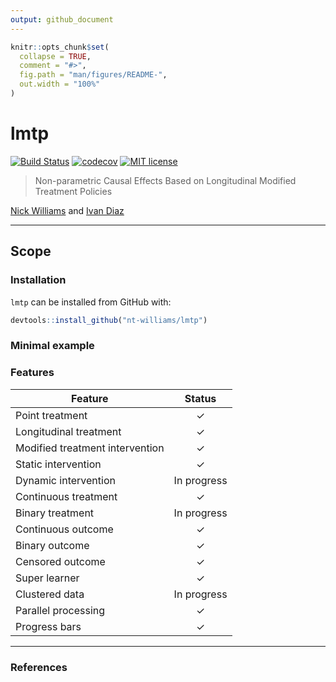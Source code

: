 ```yaml
---
output: github_document
---
```


<!-- README.md is generated from README.Rmd. Please edit that file -->

```r
knitr::opts_chunk$set(
  collapse = TRUE,
  comment = "#>",
  fig.path = "man/figures/README-",
  out.width = "100%"
)
```

# lmtp

<!-- badges: start -->
[![Build Status](https://travis-ci.com/nt-williams/lmtp.svg?token=DA4a53nWMx6q9LisKdRD&branch=master)](https://travis-ci.com/nt-williams/lmtp)
[![codecov](https://codecov.io/gh/nt-williams/lmtp/branch/master/graph/badge.svg?token=TFQNTischL)](https://codecov.io/gh/nt-williams/lmtp)
[![MIT license](http://img.shields.io/badge/license-MIT-brightgreen.svg)](http://opensource.org/licenses/MIT)
<!-- badges: end -->

> Non-parametric Causal Effects Based on Longitudinal Modified Treatment Policies

[Nick Williams](https://nicholastwilliams.com) and [Ivan Diaz](https://idiaz.xyz)

---

## Scope

### Installation

`lmtp` can be installed from GitHub with: 

```r
devtools::install_github("nt-williams/lmtp")
```

### Minimal example

### Features

| Feature                         |    Status   |
|---------------------------------|:-----------:|
| Point treatment                 |   &check;   |
| Longitudinal treatment          |   &check;   |
| Modified treatment intervention |   &check;   |
| Static intervention             |   &check;   |
| Dynamic intervention            | In progress |
| Continuous treatment            |   &check;   |
| Binary treatment                | In progress |
| Continuous outcome              |   &check;   |
| Binary outcome                  |   &check;   |
| Censored outcome                |   &check;   |
| Super learner                   |   &check;   |
| Clustered data                  | In progress |
| Parallel processing             |   &check;   |
| Progress bars                   |   &check;   |

---

### References


